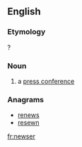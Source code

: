 ==English==

===Etymology===
{{suffix|news|er|lang=en}}?

===Noun===
{{en-noun}}
# {{context|media|slang|lang=en}} a [[press conference]]

===Anagrams===
* [[renews#English|renews]]
* [[resewn#English|resewn]]

[[fr:newser]]